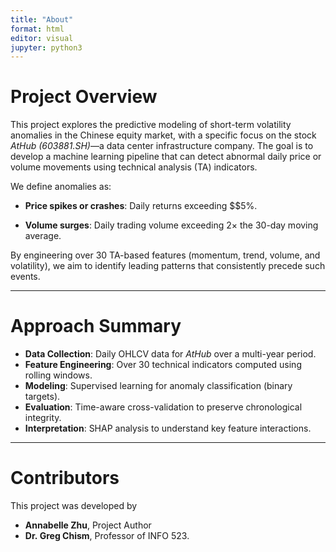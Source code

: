 ```yaml
---
title: "About"
format: html
editor: visual
jupyter: python3
---
```

# Project Overview

This project explores the predictive modeling of short-term volatility anomalies in the Chinese equity market, with a specific focus on the stock *AtHub (603881.SH)*—a data center infrastructure company. The goal is to develop a machine learning pipeline that can detect abnormal daily price or volume movements using technical analysis (TA) indicators.

We define anomalies as:

- **Price spikes or crashes**: Daily returns exceeding $\pm$5%.

- **Volume surges**: Daily trading volume exceeding 2× the 30-day moving average.

By engineering over 30 TA-based features (momentum, trend, volume, and volatility), we aim to identify leading patterns that consistently precede such events.

---

# Approach Summary

- **Data Collection**: Daily OHLCV data for *AtHub* over a multi-year period.
- **Feature Engineering**: Over 30 technical indicators computed using rolling windows.
- **Modeling**: Supervised learning for anomaly classification (binary targets).
- **Evaluation**: Time-aware cross-validation to preserve chronological integrity.
- **Interpretation**: SHAP analysis to understand key feature interactions.

---

# Contributors

This project was developed by

- **Annabelle Zhu**, Project Author
- **Dr. Greg Chism**, Professor of INFO 523.
